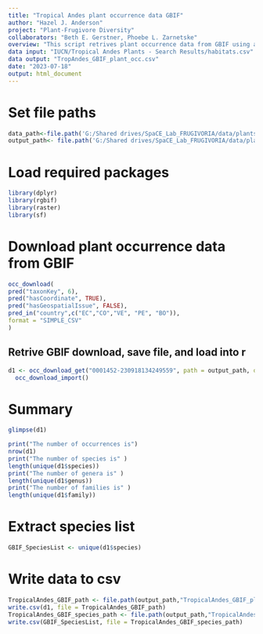 ```yaml
---
title: "Tropical Andes plant occurrence data GBIF"
author: "Hazel J. Anderson"
project: "Plant-Frugivore Diversity"
collaborators: "Beth E. Gerstner, Phoebe L. Zarnetske"
overview: "This script retrives plant occurrence data from GBIF using a subset of species with IUCN habitat designations ‘Forest-Subtropical/Tropical Moist Montane’ and/or ‘Forest-Subtropical/Tropical Moist Lowland’. Data is also retrived without the subset for species in the countries that make up the Tropical Andes to be spatially subset later, as not many plant species are assessed on the IUCN RedList. "
data input: "IUCN/Tropical Andes Plants - Search Results/habitats.csv"
data output: "TropAndes_GBIF_plant_occ.csv"
date: "2023-07-18"
output: html_document
---
```


# Set file paths
```r
data_path<-file.path('G:/Shared drives/SpaCE_Lab_FRUGIVORIA/data/plants/L0')
output_path<- file.path('G:/Shared drives/SpaCE_Lab_FRUGIVORIA/data/plants/L0')
```

# Load required packages
```r
library(dplyr)
library(rgbif)
library(raster)
library(sf)
```

# Download plant occurrence data from GBIF
```r
occ_download(
pred("taxonKey", 6),
pred("hasCoordinate", TRUE),
pred("hasGeospatialIssue", FALSE),
pred_in("country",c("EC","CO","VE", "PE", "BO")),
format = "SIMPLE_CSV"
)
```

## Retrive GBIF download, save file, and load into r
```r
d1 <- occ_download_get("0001452-230918134249559", path = output_path, overwrite = TRUE) %>%
  occ_download_import()
```

# Summary 
```r
glimpse(d1)
```

```r
print("The number of occurrences is")
nrow(d1)
print("The number of species is" )
length(unique(d1$species))
print("The number of genera is" )
length(unique(d1$genus))
print("The number of families is" )
length(unique(d1$family))
```

# Extract species list
```r
GBIF_SpeciesList <- unique(d1$species)
```


# Write data to csv
```r
TropicalAndes_GBIF_path <- file.path(output_path,"TropicalAndes_GBIF_plant_occ.csv") 
write.csv(d1, file = TropicalAndes_GBIF_path)
TropicalAndes_GBIF_species_path <- file.path(output_path,"TropicalAndes_GBIF_plant_species.csv") 
write.csv(GBIF_SpeciesList, file = TropicalAndes_GBIF_species_path)
```
